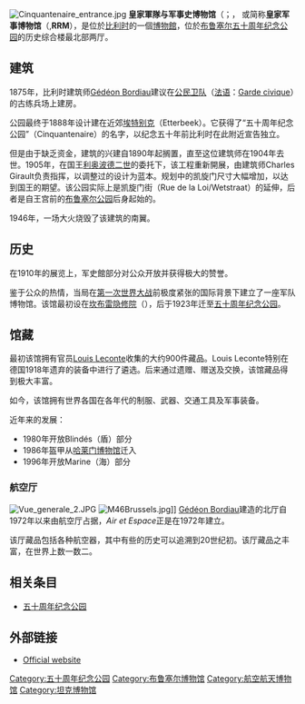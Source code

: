 [[File:Cinquantenaire_entrance.jpg|thumb]]
'''皇家軍隊与军事史博物馆'''（{{lang-fr|Musée royal de l'armée et de l'histoire militaire}}；{{lang-nl|Koninklijk Museum van het Leger en de Krijgsgeschiedenis}}， 或简称'''皇家军事博物馆'''（{{lang-nl|Koninklijk Museum}},'''RRM'''），是位於[[比利时|比利时]]的一個[[博物館|博物館]]，位於[[布鲁塞尔|布鲁塞尔]][[五十周年纪念公园|五十周年纪念公园]]的历史综合楼最北部两厅。

== 建筑 ==
1875年，比利时建筑师[[Gédéon_Bordiau|Gédéon Bordiau]]建议在[[公民卫队|公民卫队]]（[[法语|法语]]：[[Garde_civique|Garde civique]]）的古练兵场上建房。

公园最终于1888年设计建在近郊[[埃特别克|埃特别克]]（Etterbeek）。它获得了“五十周年纪念公园”（Cinquantenaire）的名字，以纪念五十年前比利时在此附近宣告独立。

但是由于缺乏资金，建筑的兴建自1890年起搁置，直至这位建筑师在1904年去世。1905年，在国王[[利奥波德二世|利奥波德二世]]的委托下，该工程重新開展，由建筑师Charles Girault负责指挥，以调整过的设计为蓝本。规划中的凯旋门尺寸大幅增加，以达到国王的期望。该公园实际上是凯旋门街（Rue de la Loi/Wetstraat）的延伸，后者是自王宫前的[[布鲁塞尔公园|布鲁塞尔公园]]后身起始的。

1946年，一场大火烧毁了该建筑的南翼。

== 历史 ==
在1910年的展览上，军史館部分对公众开放并获得极大的赞誉。

鉴于公众的热情，当局在[[第一次世界大战|第一次世界大战]]前极度紧张的国际背景下建立了一座军队博物馆。该馆最初设在[[坎布雷隐修院|坎布雷隐修院]]（{{lang-fr|Abbaye de La Cambre}}），后于1923年迁至[[五十周年纪念公园|五十周年纪念公园]]。

== 馆藏 ==
最初该馆拥有官员[[Louis_Leconte|Louis Leconte]]收集的大约900件藏品。Louis Leconte特别在德国1918年遗弃的装备中进行了遴选。后来通过遗赠、赠送及交换，该馆藏品得到极大丰富。

如今，该馆拥有世界各国在各年代的制服、武器、交通工具及军事装备。

近年来的发展：
*1980年开放Blindés（盾）部分
*1986年盔甲从[[哈莱门|哈莱门博物馆]]迁入
*1996年开放Marine（海）部分

=== 航空厅 ===
[[File:Vue_generale_2.JPG|thumb]]
[[File:M46Brussels.jpg|thumb]]]]
[[Gédéon_Bordiau|Gédéon Bordiau]]建造的北厅自1972年以来由航空厅占据，''Air et Espace''正是在1972年建立。

该厅藏品包括各种航空器，其中有些的历史可以追溯到20世纪初。该厅藏品之丰富，在世界上数一数二。

== 相关条目 ==
* [[五十周年纪念公园|五十周年纪念公园]]

== 外部链接 ==
{{commonscat|Musée Royal de l'Armée}}
* [https://web.archive.org/web/20080806070331/http://www.klm-mra.be/klm-new/engels/main01.php?id=menu_links%2Fstartpagina Official website]

{{coord|50.84046|4.392833|type:landmark_region:BE|format=dms|display=title}}

[[Category:五十周年纪念公园|Category:五十周年纪念公园]]
[[Category:布鲁塞尔博物馆|Category:布鲁塞尔博物馆]]
[[Category:航空航天博物馆|Category:航空航天博物馆]]
[[Category:坦克博物馆|Category:坦克博物馆]]